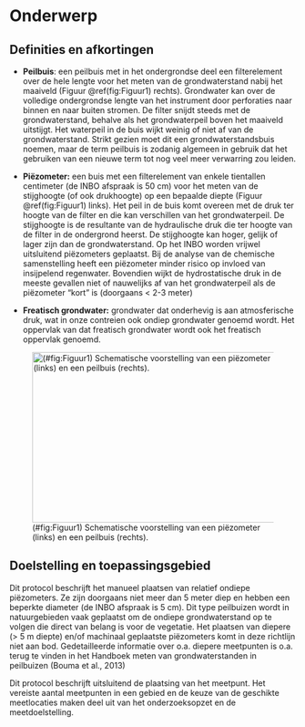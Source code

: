 # Onderwerp

## Definities en afkortingen

```{=html}
<!--
Definities van begrippen en afkortingen die noodzakelijk zijn om dit document te begrijpen en het protocol op een gepaste manier te kunnen uitvoeren.
-->
```
-   **Peilbuis**: een peilbuis met in het ondergrondse deel een filterelement over de hele lengte voor het meten van de grondwaterstand nabij het maaiveld (Figuur \@ref(fig:Figuur1) rechts).
    Grondwater kan over de volledige ondergrondse lengte van het instrument door perforaties naar binnen en naar buiten stromen.
    De filter snijdt steeds met de grondwaterstand, behalve als het grondwaterpeil boven het maaiveld uitstijgt.
    Het waterpeil in de buis wijkt weinig of niet af van de grondwaterstand.
    Strikt gezien moet dit een grondwaterstandsbuis noemen, maar de term peilbuis is zodanig algemeen in gebruik dat het gebruiken van een nieuwe term tot nog veel meer verwarring zou leiden.

-   **Piëzometer:** een buis met een filterelement van enkele tientallen centimeter (de INBO afspraak is 50 cm) voor het meten van de stijghoogte (of ook drukhoogte) op een bepaalde diepte (Figuur \@ref(fig:Figuur1) links).
    Het peil in de buis komt overeen met de druk ter hoogte van de filter en die kan verschillen van het grondwaterpeil.
    De stijghoogte is de resultante van de hydraulische druk die ter hoogte van de filter in de ondergrond heerst.
    De stijghoogte kan hoger, gelijk of lager zijn dan de grondwaterstand.
    Op het INBO worden vrijwel uitsluitend piëzometers geplaatst.
    Bij de analyse van de chemische samenstelling heeft een piëzometer minder risico op invloed van insijpelend regenwater.
    Bovendien wijkt de hydrostatische druk in de meeste gevallen niet of nauwelijks af van het grondwaterpeil als de piëzometer "kort" is (doorgaans \< 2-3 meter)

-   **Freatisch grondwater:** grondwater dat onderhevig is aan atmosferische druk, wat in onze contreien ook ondiep grondwater genoemd wordt.
    Het oppervlak van dat freatisch grondwater wordt ook het freatisch oppervlak genoemd.

![(#fig:Figuur1) Schematische voorstelling van een piëzometer (links) en een peilbuis (rechts).](./media/image2.png){width="4.515625546806649in" height="3.113963254593176in"}

## Doelstelling en toepassingsgebied

Dit protocol beschrijft het manueel plaatsen van relatief ondiepe piëzometers.
Ze zijn doorgaans niet meer dan 5 meter diep en hebben een beperkte diameter (de INBO afspraak is 5 cm).
Dit type peilbuizen wordt in natuurgebieden vaak geplaatst om de ondiepe grondwaterstand op te volgen die direct van belang is voor de vegetatie.
Het plaatsen van diepere (> 5 m diepte) en/of machinaal geplaatste piëzometers komt in deze richtlijn niet aan bod.
Gedetailleerde informatie over o.a.
diepere meetpunten is o.a.
terug te vinden in het Handboek meten van grondwaterstanden in peilbuizen (Bouma et al., 2013)

Dit protocol beschrijft uitsluitend de plaatsing van het meetpunt.
Het vereiste aantal meetpunten in een gebied en de keuze van de geschikte meetlocaties maken deel uit van het onderzoeksopzet en de meetdoelstelling.

```{=html}
<!--
Doelstelling: omschrijving in woorden waarvoor het protocol dient.
Voorbeelden wat er met de gegevens kan gedaan worden.
Probeer de doelstelling zo veel mogelijk generiek te beschrijven en vermijd projectspecifieke doelstellingen.
Toepassingsgebied: bespreek hier onder welke condities het protocol kan gebruikt worden.
-->
```
